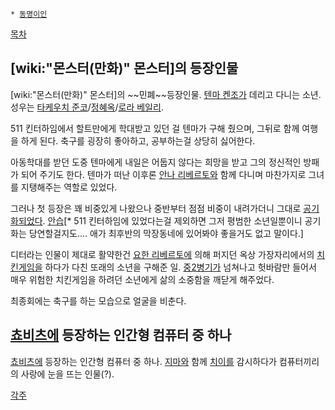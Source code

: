  * [[동명이인]]

[[목차]]

== [wiki:"몬스터(만화)" 몬스터]의 등장인물 ==
[wiki:"몬스터(만화)" 몬스터]의 ~~민폐~~등장인물. [[텐마 켄조]]가 데리고 다니는 소년. 성우는 [[타케우치 준코]]/[[정혜옥]]/[[로라 베일리]].

511 킨터하임에서 할트만에게 학대받고 있던 걸 텐마가 구해 줬으며, 그뒤로 함께 여행을 하게 된다. 축구를 굉장히 좋아하고, 공부하는걸 상당히 싫어한다. 

아동학대를 받던 도중 텐마에게 내일은 어둡지 않다는 희망을 받고 그의 정신적인 방패가 되어 주기도 한다. 텐마가 떠난 이후론 [[안나 리베르토]]와 함께 다니며 마찬가지로 그녀를 지탱해주는 역할로 있었다.

그러나 첫 등장은 꽤 비중있게 나왔으나 중반부터 점점 비중이 내려가더니 그대로 [[공기]]화되었다. [[안습]][* 511 킨터하임에 있었다는걸 제외하면 그저 평범한 소년일뿐이니 공기화는 당연할걸지도.... 애가 최후반의 막장동네에 있어봐야 좋을거도 없고 말이다.]

디터라는 인물이 제대로 활약한건 [[요한 리베르토]]에 의해 퍼지던 옥상 가장자리에서의 [[치킨게임]]을 하다가 다친 또래의 소년을 구해준 일. [[중2병]]기가 넘쳐나고 헛바람만 들어서 매우 위험한 치킨게임을 하려던 소년에게 삶의 소중함을 깨닫게 해주었다.

최종회에는 축구를 하는 모습으로 얼굴을 비춘다.

== [[쵸비츠]]에 등장하는 인간형 컴퓨터 중 하나 ==
[[쵸비츠]]에 등장하는 인간형 컴퓨터 중 하나. [[지마]]와 함께 [[치이]]를 감시하다가 컴퓨터끼리의 사랑에 눈을 뜨는 인물(?).

[[각주]]
